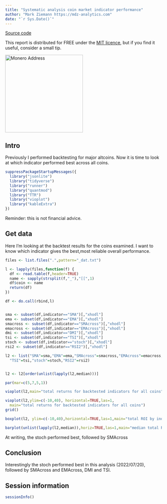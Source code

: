 ```yaml
---
title: "Systematic analysis coin market indicator performance"
author: "Mark Ziemann https://mdz-analytics.com"
date: "`r Sys.Date()`"
---
```


[Source code](https://github.com/markziemann/cryptoblog/blob/main/coin_script_indicators.Rmd)

This report is distributed for FREE under the [MIT licence](https://github.com/markziemann/cryptoblog/blob/main/LICENSE),
but if you find it useful, consider a small tip.

<img src="images/donations.png" alt="Monero Address" height="250" width="250" border="0" />

## Intro

Previously I performed backtesting for major altcoins.
Now it is time to look at which indicator performed best across all coins.

```r

suppressPackageStartupMessages({
  library("jsonlite")
  library("tidyverse")
  library("runner")
  library("quantmod")
  library("TTR")
  library("vioplot")
  library("kableExtra")
})

```

Reminder: this is not financial advice.

## Get data

Here I'm looking at the backtest results for the coins examined.
I want to know which indicator gives the best,most reliable overall performance.

```r

files <- list.files(".",pattern="_dat.txt")

l <- lapply(files,function(f) {
  df <- read.table(f,header=TRUE)
  name <- sapply(strsplit(f,"_"),"[[",1)
  df$coin <- name
  return(df)
})

df <- do.call(rbind,l)


sma <- subset(df,indicator=="SMA")[,"xhodl"]
ema <- subset(df,indicator=="EMA")[,"xhodl"]
smacross <- subset(df,indicator=="SMAcross")[,"xhodl"]
emacross <- subset(df,indicator=="EMAcross")[,"xhodl"]
dmi <- subset(df,indicator=="DMI")[,"xhodl"]
tsi <- subset(df,indicator=="TSI")[,"xhodl"]
stoch <- subset(df,indicator=="stoch")[,"xhodl"]
rsi2 <- subset(df,indicator=="RSI2")[,"xhodl"]

l2 <- list("SMA"=sma,"EMA"=ema,"SMAcross"=smacross,"EMAcross"=emacross,"DMI"=dmi,
  "TSI"=tsi,"stoch"=stoch,"RSI2"=rsi2)


l2 <- l2[order(unlist(lapply(l2,median)))]

par(mar=c(5,7,5,1))

vioplot(l2,main="total returns for backtested indicators for all coins",horizontal=TRUE,las=1) ; grid()

vioplot(l2,ylim=c(-10,40), horizontal=TRUE,las=1,
  main="total returns for backtested indicators for all coins")
grid()

boxplot(l2, ylim=c(-10,40),horizontal=TRUE,las=1,main="total ROI by indicator") ; grid()

barplot(unlist(lapply(l2,median)),horiz=TRUE,las=1,main="median total ROI") ; grid()

```

At writing, the stoch performed best, followed by SMAcross

## Conclusion

Interestingly the stoch performed best in this analysis (2022/07/20), followed by SMAcross and EMAcross, DMI and TSI.

## Session information

```r

sessionInfo()

```


